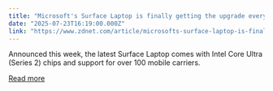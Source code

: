 ```yaml
---
title: "Microsoft's Surface Laptop is finally getting the upgrade every business user has been waiting for"
date: "2025-07-23T16:19:00.000Z"
link: "https://www.zdnet.com/article/microsofts-surface-laptop-is-finally-getting-the-upgrade-every-business-user-has-been-waiting-for/"
---
```


Announced this week, the latest Surface Laptop comes with Intel Core Ultra (Series 2) chips and support for over 100 mobile carriers.

[Read more](https://www.zdnet.com/article/microsofts-surface-laptop-is-finally-getting-the-upgrade-every-business-user-has-been-waiting-for/)
